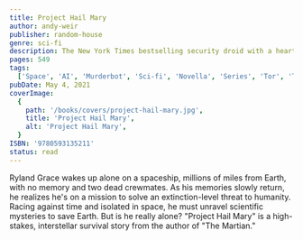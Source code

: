 ```yaml
---
title: Project Hail Mary
author: andy-weir
publisher: random-house
genre: sci-fi
description: The New York Times bestselling security droid with a heart (though it wouldn't admit it!) is back in Fugitive Telemetry!
pages: 549
tags:
  ['Space', 'AI', 'Murderbot', 'Sci-fi', 'Novella', 'Series', 'Tor', 'Tor.com']
pubDate: May 4, 2021
coverImage:
  {
    path: '/books/covers/project-hail-mary.jpg',
    title: 'Project Hail Mary',
    alt: 'Project Hail Mary',
  }
ISBN: '9780593135211'
status: read
---
```


Ryland Grace wakes up alone on a spaceship, millions of miles from Earth, with no memory and two dead crewmates. As his memories slowly return, he realizes he's on a mission to solve an extinction-level threat to humanity. Racing against time and isolated in space, he must unravel scientific mysteries to save Earth. But is he really alone? "Project Hail Mary" is a high-stakes, interstellar survival story from the author of "The Martian."
